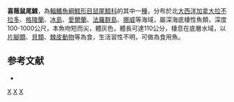 {{Speciesbox
| genus = Macrourus
| species = berglax
| image = Macrourus berglax.jpg
| status = NE
| status_system = iucn3.1
| trend = unknow
| authority = [[Lacepède|Lacepède]], 1801
| synonyms = *''Coryphaenoides berglax'', Lacepède, 1801
*''Macrourus fabricii'', Sundevall, 1842
*''Macrurus fabricii'', Sundevall, 1842
}}
'''喜蔭鼠尾鱈'''，為[[輻鰭魚綱|輻鰭魚綱]][[鱈形目|鱈形目]][[鼠尾鱈科|鼠尾鱈科]]的其中一[[種|種]]，分布於北[[大西洋|大西洋]][[加拿大|加拿大]][[拉不拉多|拉不拉多]]、[[格陵蘭|格陵蘭]]、[[冰島|冰島]]、[[愛爾蘭|愛爾蘭]]、[[法羅群島|法羅群島]]、[[挪威|挪威]]等海域，屬深海底棲性魚類，深度100-1000公尺，本魚吻短而尖，體灰色，體長可達110公分，棲息在底層水域，以[[片腳類|片腳類]]、[[貝類|貝類]]、[[棘皮動物|棘皮動物]]等為食，生活習性不明，可做為食用魚。

==参考文献==
*{{FishBase_species|genus=Macrourus|species=berglax|year=2015|month=12}}

{{taxonbar}}

[[Category:食用魚|X]]
[[Category:鼠尾鱈屬|X]]
[[Category:1801年描述的魚類|X]]